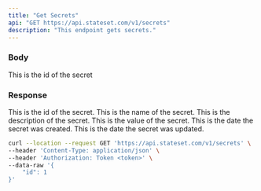 ```yaml
---
title: "Get Secrets"
api: "GET https://api.stateset.com/v1/secrets"
description: "This endpoint gets secrets."
---
```


### Body

<ParamField body="id" type="string">
  This is the id of the secret
</ParamField>

### Response

<ResponseField name="id" type="number">
  This is the id of the secret.
</ResponseField>

<ResponseField name="name" type="string">
  This is the name of the secret.
</ResponseField>

<ResponseField name="description" type="string">
  This is the description of the secret.
</ResponseField>

<ResponseField name="value" type="string">
  This is the value of the secret.
</ResponseField>

<ResponseField name="created_at" type="string">
  This is the date the secret was created.
</ResponseField>

<ResponseField name="updated_at" type="string">
  This is the date the secret was updated.
</ResponseField>


<RequestExample>

```bash cURL
curl --location --request GET 'https://api.stateset.com/v1/secrets' \
--header 'Content-Type: application/json' \
--header 'Authorization: Token <token>' \
--data-raw '{
    "id": 1
}'
```

</ResponseExample>
